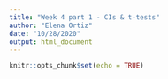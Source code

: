 ```yaml
---
title: "Week 4 part 1 - CIs & t-tests"
author: "Elena Ortiz"
date: "10/28/2020"
output: html_document
---
```


```r
knitr::opts_chunk$set(echo = TRUE)
```


